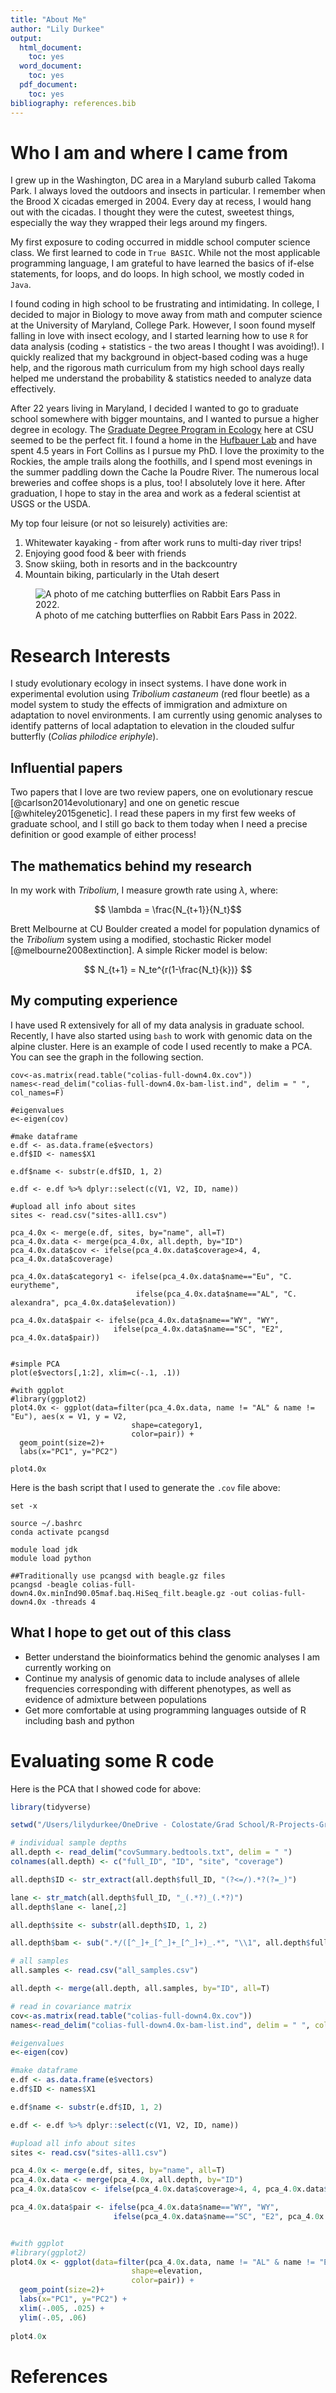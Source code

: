```yaml
---
title: "About Me"
author: "Lily Durkee"
output:
  html_document:
    toc: yes
  word_document:
    toc: yes
  pdf_document:
    toc: yes
bibliography: references.bib
---
```


# Who I am and where I came from

I grew up in the Washington, DC area in a Maryland suburb called Takoma Park. I always loved the outdoors and insects in particular. I remember when the Brood X cicadas emerged in 2004. Every day at recess, I would hang out with the cicadas. I thought they were the cutest, sweetest things, especially the way they wrapped their legs around my fingers. 

My first exposure to coding occurred in middle school computer science class. We first learned to code in `True BASIC`. While not the most applicable programming language, I am grateful to have learned the basics of if-else statements, for loops, and do loops. In high school, we mostly coded in `Java`. 

I found coding in high school to be frustrating and intimidating. In college, I decided to major in Biology to move away from math and computer science at the University of Maryland, College Park. However, I soon found myself falling in love with insect ecology, and I started learning how to use `R` for data analysis (coding + statistics - the two areas I thought I was avoiding!). I quickly realized that my background in object-based coding was a huge help, and the rigorous math curriculum from my high school days really helped me understand the probability & statistics needed to analyze data effectively. 

After 22 years living in Maryland, I decided I wanted to go to graduate school somewhere with bigger mountains, and I wanted to pursue a higher degree in ecology. The [Graduate Degree Program in Ecology](ecology.colostate.edu) here at CSU seemed to be the perfect fit. I found a home in the [Hufbauer Lab](hufbauerlab.org) and have spent 4.5 years in Fort Collins as I pursue my PhD. I love the proximity to the Rockies, the ample trails along the foothills, and I spend most evenings in the summer paddling down the Cache la Poudre River. The numerous local breweries and coffee shops is a plus, too! I absolutely love it here. After graduation, I hope to stay in the area and work as a federal scientist at USGS or the USDA. 

My top four leisure (or not so leisurely) activities are:

1. Whitewater kayaking - from after work runs to multi-day river trips!
2. Enjoying good food & beer with friends
3. Snow skiing, both in resorts and in the backcountry
4. Mountain biking, particularly in the Utah desert


![A photo of me catching butterflies on Rabbit Ears Pass in 2022.](/Users/lilydurkee/Desktop/Field-Lily.jpeg)


# Research Interests

I study evolutionary ecology in insect systems. I have done work in experimental evolution using  *Tribolium castaneum* (red flour beetle) as a model system to study the effects of immigration and admixture on adaptation to novel environments. I am currently using genomic analyses to identify patterns of local adaptation to elevation in the clouded sulfur butterfly (*Colias philodice eriphyle*).

## Influential papers

Two papers that I love are two review papers, one on evolutionary rescue [@carlson2014evolutionary] and one on genetic rescue [@whiteley2015genetic]. I read these papers in my first few weeks of graduate school, and I still go back to them today when I need a precise definition or good example of either process!


## The mathematics behind my research

In my work with *Tribolium*, I measure growth rate using $\lambda$, where:

$$ \lambda = \frac{N_{t+1}}{N_t}$$

Brett Melbourne at CU Boulder created a model for population dynamics of the *Tribolium* system using a modified, stochastic Ricker model [@melbourne2008extinction]. A simple Ricker model is below:

$$ N_{t+1} = N_te^{r(1-\frac{N_t}{k})} $$

## My computing experience

I have used R extensively for all of my data analysis in graduate school. Recently, I have also started using `bash` to work with genomic data on the alpine cluster.  Here is an example of code I used recently to make a PCA. You can see the graph in the following section.

```
cov<-as.matrix(read.table("colias-full-down4.0x.cov"))
names<-read_delim("colias-full-down4.0x-bam-list.ind", delim = " ", col_names=F)

#eigenvalues
e<-eigen(cov)

#make dataframe
e.df <- as.data.frame(e$vectors)
e.df$ID <- names$X1

e.df$name <- substr(e.df$ID, 1, 2)

e.df <- e.df %>% dplyr::select(c(V1, V2, ID, name))

#upload all info about sites
sites <- read.csv("sites-all1.csv")

pca_4.0x <- merge(e.df, sites, by="name", all=T)
pca_4.0x.data <- merge(pca_4.0x, all.depth, by="ID")
pca_4.0x.data$cov <- ifelse(pca_4.0x.data$coverage>4, 4, pca_4.0x.data$coverage)

pca_4.0x.data$category1 <- ifelse(pca_4.0x.data$name=="Eu", "C. eurytheme", 
                            ifelse(pca_4.0x.data$name=="AL", "C. alexandra", pca_4.0x.data$elevation))

pca_4.0x.data$pair <- ifelse(pca_4.0x.data$name=="WY", "WY", 
                       ifelse(pca_4.0x.data$name=="SC", "E2", pca_4.0x.data$pair))


#simple PCA
plot(e$vectors[,1:2], xlim=c(-.1, .1))

#with ggplot
#library(ggplot2)
plot4.0x <- ggplot(data=filter(pca_4.0x.data, name != "AL" & name != "Eu"), aes(x = V1, y = V2, 
                           shape=category1, 
                           color=pair)) +
  geom_point(size=2)+
  labs(x="PC1", y="PC2") 
  
plot4.0x
```

Here is the bash script that I used to generate the `.cov` file above:

```
set -x

source ~/.bashrc
conda activate pcangsd

module load jdk
module load python

##Traditionally use pcangsd with beagle.gz files
pcangsd -beagle colias-full-down4.0x.minInd90.05maf.baq.HiSeq_filt.beagle.gz -out colias-full-down4.0x -threads 4

```

## What I hope to get out of this class

* Better understand the bioinformatics behind the genomic analyses I am currently working on
* Continue my analysis of genomic data to include analyses of allele frequencies corresponding with different phenotypes, as well as evidence of admixture between populations
* Get more comfortable at using programming languages outside of R including bash and python

# Evaluating some R code

Here is the PCA that I showed code for above:

```r
library(tidyverse)

setwd("/Users/lilydurkee/OneDrive - Colostate/Grad School/R-Projects-Grad/Colias")

# individual sample depths
all.depth <- read_delim("covSummary.bedtools.txt", delim = " ")
colnames(all.depth) <- c("full_ID", "ID", "site", "coverage")

all.depth$ID <- str_extract(all.depth$full_ID, "(?<=/).*?(?=_)")

lane <- str_match(all.depth$full_ID, "_(.*?)_(.*?)")
all.depth$lane <- lane[,2]

all.depth$site <- substr(all.depth$ID, 1, 2)

all.depth$bam <- sub(".*/([^_]+_[^_]+_[^_]+)_.*", "\\1", all.depth$full_ID)

# all samples
all.samples <- read.csv("all_samples.csv")

all.depth <- merge(all.depth, all.samples, by="ID", all=T)

# read in covariance matrix
cov<-as.matrix(read.table("colias-full-down4.0x.cov"))
names<-read_delim("colias-full-down4.0x-bam-list.ind", delim = " ", col_names=F)

#eigenvalues
e<-eigen(cov)

#make dataframe
e.df <- as.data.frame(e$vectors)
e.df$ID <- names$X1

e.df$name <- substr(e.df$ID, 1, 2)

e.df <- e.df %>% dplyr::select(c(V1, V2, ID, name))

#upload all info about sites
sites <- read.csv("sites-all1.csv")

pca_4.0x <- merge(e.df, sites, by="name", all=T)
pca_4.0x.data <- merge(pca_4.0x, all.depth, by="ID")
pca_4.0x.data$cov <- ifelse(pca_4.0x.data$coverage>4, 4, pca_4.0x.data$coverage)

pca_4.0x.data$pair <- ifelse(pca_4.0x.data$name=="WY", "WY", 
                       ifelse(pca_4.0x.data$name=="SC", "E2", pca_4.0x.data$pair))


#with ggplot
#library(ggplot2)
plot4.0x <- ggplot(data=filter(pca_4.0x.data, name != "AL" & name != "Eu"), aes(x = V1, y = V2, 
                           shape=elevation, 
                           color=pair)) +
  geom_point(size=2)+
  labs(x="PC1", y="PC2") +
  xlim(-.005, .025) +
  ylim(-.05, .06) 
  
plot4.0x

```

# References

